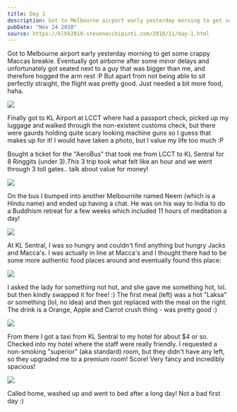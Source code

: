 ```yaml
---
title: Day 1
description: Got to Melbourne airport early yesterday morning to get some crappy Maccas breakie. Eventually got airborne after some minor delays and unf...
pubDate: "Nov 24 2010"
source: https://klhk2010.stevenocchipinti.com/2010/11/day-1.html
---
```



Got to Melbourne airport early yesterday morning to get some crappy Maccas breakie. Eventually got airborne after some minor delays and unfortunately got seated next to a guy that was bigger than me, and therefore hogged the arm rest :P But apart from not being able to sit perfectly straight, the flight was pretty good. Just needed a bit more food, haha.

<Img
  originalAspectRatio
  src="2010-kuala-lumpur-hong-kong/td5p0motqnddbd2yya9k.jpg"
/>

Finally got to KL Airport at LCCT where had a passport check, picked up my luggage and walked through the non-existent customs check, but there were gaurds holding quite scary looking machine guns so I guess that makes up for it! I would have taken a photo, but I value my life too much :P

Bought a ticket for the "AeroBus" that took me from LCCT to KL Sentral for 8 Ringgits (under $3). This ~$3 trip took what felt like an hour and we went through 3 toll gates.. talk about value for money!

<Img
  originalAspectRatio
  src="2010-kuala-lumpur-hong-kong/onokwx53xptrolnkddob.jpg"
/>

On the bus I bumped into another Melbournite named Neem (which is a Hindu name) and ended up having a chat. He was on his way to India to do a Buddhism retreat for a few weeks which included 11 hours of meditation a day!

<Img src="2010-kuala-lumpur-hong-kong/y9cnupsgq95qre3pbnkc.jpg" />

At KL Sentral, I was so hungry and couldn't find anything but hungry Jacks and Macca's. I was actually in line at Macca's and I thought there had to be some more authentic food places around and eventually found this place:

<Img
  originalAspectRatio
  src="2010-kuala-lumpur-hong-kong/akp54ovb356kghoq65f6.jpg"
/>

I asked the lady for something not hot, and she gave me something hot, lol. but then kindly swapped it for free! :) The first meal (left) was a hot "Laksa" or something (lol, no idea) and then got replaced with the meal on the right. The drink is a Orange, Apple and Carrot crush thing - was pretty good :)

<Img
  originalAspectRatio
  src="2010-kuala-lumpur-hong-kong/jscviama0pgq9pzisdpq.jpg"
/>

From there I got a taxi from KL Sentral to my hotel for about $4 or so. Checked into my hotel where the staff were really friendly. I requested a non-smoking "superior" (aka standard) room, but they didn't have any left, so they upgraded me to a premium room! Score! Very fancy and incredibly spacious!

<Img
  originalAspectRatio
  src="2010-kuala-lumpur-hong-kong/qldsqt6mkcvtadqaca9d.jpg"
/>

Called home, washed up and went to bed after a long day! Not a bad first day :)
